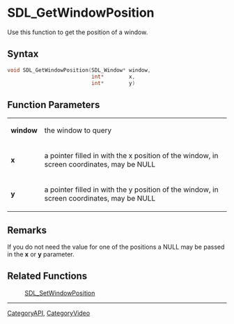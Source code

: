 
= SDL_GetWindowPosition =
Use this function to get the position of a window.


== Syntax ==
<syntaxhighlight lang='c++'>
void SDL_GetWindowPosition(SDL_Window* window,
                           int*        x,
                           int*        y)
</syntaxhighlight>

== Function Parameters ==
{|
|'''window'''
|the window to query
|-
|'''x'''
|a pointer filled in with the x position of the window, in screen coordinates, may be NULL
|-
|'''y'''
|a pointer filled in with the y position of the window, in screen coordinates, may be NULL
|}

== Remarks ==
If you do not need the value for one of the positions a NULL may be passed in the '''x''' or '''y''' parameter.

== Related Functions ==
:[[SDL_SetWindowPosition]]

----
[[CategoryAPI]], [[CategoryVideo]]
